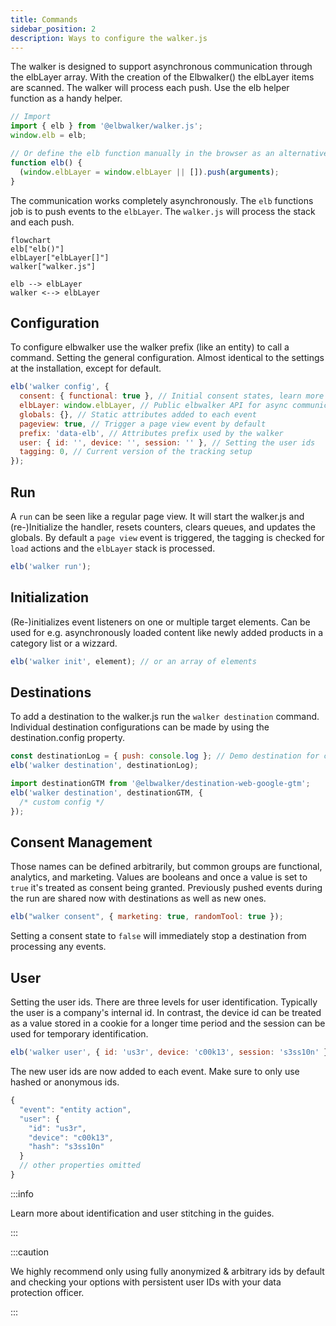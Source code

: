```yaml
---
title: Commands
sidebar_position: 2
description: Ways to configure the walker.js
---
```



The walker is designed to support asynchronous communication through the
elbLayer array. With the creation of the Elbwalker() the elbLayer items are
scanned. The walker will process each push. Use the elb helper function as a
handy helper.

```js
// Import
import { elb } from '@elbwalker/walker.js';
window.elb = elb;

// Or define the elb function manually in the browser as an alternative
function elb() {
  (window.elbLayer = window.elbLayer || []).push(arguments);
}
```

The communication works completely asynchronously. The `elb` functions job is to
push events to the `elbLayer`. The `walker.js` will process the stack and each
push.

```mermaid
flowchart
elb["elb()"]
elbLayer["elbLayer[]"]
walker["walker.js"]

elb --> elbLayer
walker <--> elbLayer
```

## Configuration

To configure elbwalker use the walker prefix (like an entity) to call a command.
Setting the general configuration. Almost identical to the settings at the
installation, except for default.

```js
elb('walker config', {
  consent: { functional: true }, // Initial consent states, learn more under consent
  elbLayer: window.elbLayer, // Public elbwalker API for async communication (only prior run)
  globals: {}, // Static attributes added to each event
  pageview: true, // Trigger a page view event by default
  prefix: 'data-elb', // Attributes prefix used by the walker
  user: { id: '', device: '', session: '' }, // Setting the user ids
  tagging: 0, // Current version of the tracking setup
});
```

## Run

A `run` can be seen like a regular page view. It will start the walker.js and
(re-)Initialize the handler, resets counters, clears queues, and updates the
globals. By default a `page view` event is triggered, the tagging is checked for
`load` actions and the `elbLayer` stack is processed.

```js
elb('walker run');
```

## Initialization

(Re-)initializes event listeners on one or multiple target elements. Can be used
for e.g. asynchronously loaded content like newly added products in a category
list or a wizzard.

```js
elb('walker init', element); // or an array of elements
```

## Destinations

To add a destination to the walker.js run the `walker destination` command.
Individual destination configurations can be made by using the
destination.config property.

```js
const destinationLog = { push: console.log }; // Demo destination for console.log
elb('walker destination', destinationLog);

import destinationGTM from '@elbwalker/destination-web-google-gtm';
elb('walker destination', destinationGTM, {
  /* custom config */
});
```

## Consent Management

Those names can be defined arbitrarily, but common groups are functional,
analytics, and marketing. Values are booleans and once a value is set to `true`
it's treated as consent being granted. Previously pushed events during the run
are shared now with destinations as well as new ones.

```js
elb("walker consent", { marketing: true, randomTool: true });
```

Setting a consent state to `false` will immediately stop a destination from
processing any events.

## User

Setting the user ids. There are three levels for user identification. Typically
the user is a company's internal id. In contrast, the device id can be treated
as a value stored in a cookie for a longer time period and the session can be
used for temporary identification.

```js
elb('walker user', { id: 'us3r', device: 'c00k13', session: 's3ss10n' });
```

The new user ids are now added to each event. Make sure to only use hashed or
anonymous ids.

```js
{
  "event": "entity action",
  "user": {
    "id": "us3r",
    "device": "c00k13",
    "hash": "s3ss10n"
  }
  // other properties omitted
}
```

:::info

Learn more about identification and <Link to="/docs/guides/user_stitching">user
stitching</Link> in the guides.

:::

:::caution

We highly recommend only using fully anonymized & arbitrary ids by default and
checking your options with persistent user IDs with your data protection
officer.

:::
